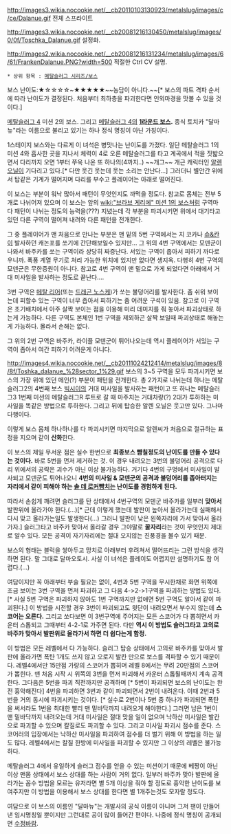 http://images3.wikia.nocookie.net/__cb20110103130923/metalslug/images/c/ce/Dalanue.gif
전체 스프라이트

http://images3.wikia.nocookie.net/__cb20081216130450/metalslug/images/0/0f/Toschka_Dalanue.gif
설정화.

http://images2.wikia.nocookie.net/__cb20081216131234/metalslug/images/6/61/FrankenDalanue.PNG?width=500 
적절한 Ctrl CV 설명.

 * 상위 항목 : [[메탈슬러그 시리즈/보스]]
보스 난이도:★☆☆☆☆~★★★★★~~농담이 아니다.~~[* 보스의 파트 격파 순서에 따라 난이도가 결정된다. 처음부터 최하층을 파괴한다면 인외마경을 맛볼 수 있을 것이다.]

[[메탈슬러그 4]] 미션 2의 보스. 그리고 [[메탈슬러그 4]]의 '''[[1라운드 보스]].''' 종식 토치카 "달마뉴"라는 이름으로 불리고 있기는 하나 정식 명칭이 아닌 가칭이다.

1스테이지 보스와는 다르게 이 녀석은 병맛나는 난이도를 가졌다. 일단 메탈슬러그 1의 미션 4와 흡사한 곳을 지나서 체력이 4로 오른 메탈슬러그를 타고 계곡에서 적을 짓밟으면서 다리까지 오면 1부터 쭈욱 나온 또 하나의(4까지..) ~~개그~~ 개근 캐릭터인 [[알렌 오닐]]이 기다리고 있다.[* 다만 웃긴 웃는데 웃는 소리는 안난다...] 그러더니 별안간 위에서 탑같은 기계가 떨어지며 다리를 부수고 플레이어는 아래로 떨어진다.

이 보스는 부분이 워낙 많아서 패턴이 무엇인지도 까먹을 정도다. 참고로 몸체는 전부 5개로 나뉘어져 있으며 이 보스는 앞의 [[wiki:"브라브 게리에" 미션 1의 보스]]처럼 구역마다 패턴이 나뉘는 정도의 능력을(???) 지녔는데 각 부분을 파괴시키면 위에서 대기타고 있던 다른 구역이 떨어져 내려와 다른 패턴을 전개한다.

그 중 플레이어가 맨 처음으로 만나는 부분은 맨 밑의 5번 구역에서는 지 코카나 [[슈&칸]]이 발사하던 캐논포를 쏘기에 간단해보일수 있지만… 그 위의 4번 구역에서는 모덴군이 나와서 바주카를 쏘는 구역이라 상당히 짜증난다. 서있는 구역이 좁아서 피하기 까다로우니까. 폭풍 계열 무기로 처리 가능한 위치에 있지만 없다면 생지옥. 다행히 4번 구역의 모덴군은 무한증원이 아니다. 참고로 4번 구역이 맨 밑으로 가게 되었다면 아래에서 거대 미사일을 발사하는 정도로 끝난다….

3번 구역은 [[메탈 리어]](또는 [[드래곤 노스케]])가 쏘는 불덩어리를 발사한다. 좀 쉬워 보이는데 피할수 있는 구역이 너무 좁아서 피하기는 좀 어려운 구석이 있음. 참고로 이 구역은 초기배치에서 아주 살짝 보이는 점을 이용해 미리 데미지를 줘 놓아서 파괴상태로 하는게 가능하다. 다른 구역도 본체인 1번 구역을 제외하곤 살짝 보일때 파괴상태로 해놓는게 가능하다. 몰라서 손해는 없다.

그 위의 2번 구역은 바주카, 라이플 모덴군이 튀어나오는데 역시 플레이어가 서있는 구역이 좁아서 여간 피하기 어려운게 아니다.

http://images4.wikia.nocookie.net/__cb20111024212414/metalslug/images/8/8f/Toshka_dalanue_%28sector_1%29.gif
보스의 3~5 구역을 모두 파괴시키면 보스의 가장 위에 있던 메인(?) 부분이 패턴을 전개한다. 총 2가지로 나뉘는데 하나는 메탈슬러그2의 4번째 보스 [[빅시이]]의 거대 미사일을 발사하는 패턴이고 또 하나는 메탈슬러그3 1번째 미션의 메탈슬러그R 루트로 갈 때 마주치는 거대차량(?) 2대가 투하하는 미사일을 똑같은 방법으로 투하한다. 그리고 뒤에 탑승한 알렌 오닐은 웃고만 있다. 그나마 다행이다.

이렇게 보스 몸체 하나하나를 다 파괴시키면 마지막으로 알렌씨가 처음으로 절규하는 표정을 지으며 같이 '''산화'''한다.

이 보스의 제일 무서운 점은 실수 한번으로 '''최종보스 뺨칠정도의 난이도를 만들 수 있다는 것이다.''' 바로 5번을 먼저 제거하는 것. 이 경우 내려오는 3번의 불덩어리 공격으로 다리 위에서의 공략은 괴수가 아닌 이상 불가능하다. 거기다 4번의 구멍에서 미사일이 발사되고 모덴군도 튀어나오니 '''4번의 미사일 & 모덴군의 공격과 불덩어리를 좁아터지는 자리에서 같이 피해야 하는 [[솔 데 로커]]뺨치는 난이도를 경험하게 된다.'''

따라서 손쉽게 깨려면 슬러그를 탄 상태에서 4번구역의 모덴군 바주카를 일부러 '''맞아서''' 발판위에 올라가야 한다.(…)[* 근데 이렇게 했는데 발판이 높아서 올라가는데 실패해서 다시 맞고 올라가는일도 발생한다(...) 그러니 발판이 낮은 왼쪽자리에 가서 맞아서 올라가자.] 슬러그타고 바주카 맞아서 올라갈 경우 그야말로 '''꿀자리'''라는 것이 무엇인지 제대로 알수 있다. 모든 공격이 자기자리에는 절대 오지않는 진풍경을 볼수 있기 때문.

보스의 형태는 블럭을 쌓아두고 망치로 아래부터 후려쳐서 떨어뜨리는 그런 방식을 생각하면 된다. 말 그대로 달마오토시. 사실 이 녀석은 플레이도 어렵지만 설명하기도 참 어렵다.(…)

여담이지만 꼭 아래부터 부술 필요는 없이, 4번과 5번 구역을 무시한채로 화면 위쪽에 조금 보이는 3번 구역을 먼저 파괴하고 그 다음 4->2->1구역을 파괴하는 방법도 있다.[* 사실 5번 구역은 파괴하지 않아도 1번 구역까지만 없애면 5번 구역도 알아서 같이 파괴된다.] 이 방법을 시전할 경우 3번이 파괴되고도 윗단이 내려오면서 부수지 않는데 '''스코어는 오른다.''' 그리고 쏘다보면 이 3번구역에 주어지는 모든 스코어가 다 뽑히면서 카운터 스톱되고 그때부터 4-2-1로 가주면 된다. 다만 '''역시 이 방법도 슬러그타고 고의로 바주카 맞아서 발판위로 올라가서 하면 더 쉽다는게 함정.'''

이 방법은 모든 레벨에서 다 가능하다. 슬러그 탑승 상태에서 고의로 바주카를 맞아서 발판에 올라가면 폭탄 1개도 쓰지 않고 오로지 발칸 만으로 보스를 격파할 수 있기 때문이다. 레벨4에서만 15만점 가량의 스코어가 뽑히며 레벨 8에서는 무려 20만점의 스코어가 뽑힌다. 맨 처음 시작 시 위쪽의 3번을 먼저 파괴해서 카운터 스톱될때까지 계속 공격한다. 그다음은 5번을 파괴 직전까지만 공격하며 [* 5번이 파괴되면 보스의 난이도는 완전 흉악해진다] 4번을 파괴하면 3번과 같이 파괴되면서 2번이 내려온다. 이때 2번과 5번을 거의 동시에 파괴시키는 것이다. [* 실수로 2번이나 5번 중 하나가 파괴되면 폭탄을 써서라도 1번을 최대한 빨리 맨 밑바닥까지 내려오게 해야한다.] 그러면 남은 1번이 맨 밑바닥까지 내려오는데 거대 미사일은 절대 맞을 일이 없으며 낙하산 미사일은 발칸으로 파괴할 수 있으며 칼질로도 파괴할 수 있다. 그리고 미사일 파괴시 점수를 준다. 스코어러의 입장에서는 낙하산 미사일을 파괴하여 점수를 더 벌기 위해 이 방법을 하는 일도 많다. 레벨4에서는 칼질 한방에 미사일을 파괴할 수 있지만 그 이상의 레벨은 불가능하다.

메탈슬러그 4에서 유일하게 슬러그 점수를 얻을 수 있는 미션이기 때문에 베짱이 아닌 이상 맨몸 상태에서 보스 상대를 하는 사람이 거의 없다. 일부러 바주카 맞아 발판에 올라가는 꼼수 방법을 모르는 유저라면 별 5개 이상을 줘야 할 정도로 흉악한 난이도를 보여주지만 이 방법을 이용해서 보스 상대를 한다면 별 1개주는것도 모자랄 정도다.

여담으로 이 보스의 이름인 "달마뉴"는 개발사의 공식 이름이 아니며 그저 팬이 만들어낸 임시명칭일 뿐이지만 그런대로 공이 많이 들어간 편이다. 나중에 정식 명칭이 공개되면 [[수정바람]].
